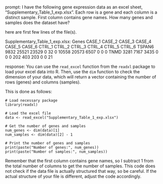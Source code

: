 prompt:
I have the following gene expression data as an excel sheet,  "Supplementary_Table_1_exp.xlsx". Each row is a gene and each column is a distinct sample. First column contains gene names. How many genes and samples does the dataset have?

here are first few lines of the file(s).

Supplementary_Table_1_exp.xlsx:
Genes	CASE_1	CASE_2	CASE_3	CASE_4	CASE_5	CASE_6	CTRL_1	CTRL_2	CTRL_3	CTRL_4	CTRL_5	CTRL_6
TSPAN6	9832	25521	23529	0	32	0	10558	20573	6507	0	0	 0
TNMD	3281	 7167	 3435	0	 0	0	  202	  403	 203	0	0	21


response:
You can use the `read_excel` function from the `readxl` package to load your excel data into R. Then, use the `dim` function to check the dimension of your data, which will return a vector containing the number of rows (genes) and columns (samples).

This is done as follows:

```
# Load necessary package
library(readxl)

# Load the excel file
data <- read_excel("Supplementary_Table_1_exp.xlsx")

# Get the number of genes and samples
num_genes <- dim(data)[1]
num_samples <- dim(data)[2] - 1

# Print the number of genes and samples
print(paste("Number of genes:", num_genes))
print(paste("Number of samples:", num_samples))
```

Remember that the first column contains gene names, so I subtract 1 from the total number of columns to get the number of samples. This code does not check if the data file is actually structured that way, so be careful. If the actual structure of your file is different, adjust the code accordingly.
